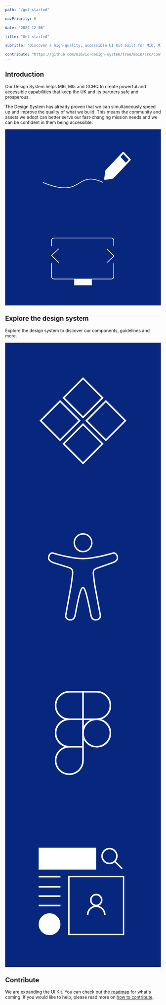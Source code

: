 ```yaml
---
path: "/get-started"

navPriority: 0

date: "2024-12-06"

title: "Get started"

subTitle: "Discover a high-quality, accessible UI Kit built for MI6, MI5 and GCHQ apps and digital products."

contribute: "https://github.com/mi6/ic-design-system/tree/main/src/content/structured/get-started/index.mdx"
---
```



## Introduction

Our Design System helps MI6, MI5 and GCHQ to create powerful and accessible capabilities that keep the UK and its partners safe and prosperous.

The Design System has already proven that we can simultaneously speed up and improve the quality of what we build. This means the community and assets we adopt can better serve our fast-changing mission needs and we can be confident in them being accessible.

<div className="get-started-vertical-cards">
  <GatsbyLink to="/get-started/design">
    <IcCardVertical
      heading="Get started with design"
      message="Our design documentation empowers you to create intuitive, consistent and accessible designs with ease."
      clickable
      style={{ width: "100%", height: "100%" }}
    >
      <svg
        slot="image-top"
        style={{
          height: "100%",
          width: "100%",
        }}
        viewBox="0 0 248 140"
        fill="none"
        xmlns="http://www.w3.org/2000/svg"
      >
        <rect width="248" height="140" fill="#07277E" />
        <path
          fillRule="evenodd"
          clipRule="evenodd"
          d="M159.643 65.6013C159.688 65.3022 159.821 65.0257 160.024 64.8119L187.22 36.0896C187.473 35.8224 187.816 35.6724 188.174 35.6724C188.532 35.6724 188.875 35.8224 189.128 36.0896L199.625 47.1761C199.877 47.4432 200.019 47.805 200.019 48.1821C200.019 48.5593 199.877 48.9211 199.625 49.1882L172.424 77.9133C172.221 78.1267 171.959 78.2664 171.676 78.3123L159.276 80.3244C159.067 80.3583 158.853 80.3397 158.652 80.2701C158.451 80.2004 158.268 80.0817 158.118 79.9235C157.968 79.7653 157.856 79.5722 157.79 79.3596C157.724 79.147 157.706 78.921 157.738 78.6999L159.643 65.6013ZM162.245 66.4962L160.688 77.2122L170.832 75.5649L196.762 48.1821L188.173 39.1134L162.245 66.4962Z"
          fill="white"
        />
        <path
          fillRule="evenodd"
          clipRule="evenodd"
          d="M190.752 55.2927L181.208 45.2322L183.115 43.2144L192.657 53.2749L190.752 55.2927Z"
          fill="white"
        />
        <path
          d="M182.176 43.1484L161.064 65.4455L159.556 79.7793L170.112 78.1867L176.144 73.4087L191.224 55.8896L182.176 43.1484Z"
          fill="white"
        />
        <path
          d="M60 84.257C124.966 111.745 111.31 63.7574 156 84.257"
          stroke="white"
        />
      </svg>
    </IcCardVertical>
  </GatsbyLink>
  <GatsbyLink to="/get-started/development">
    <IcCardVertical
      heading="Get started with development"
      message="Rapidly build apps using our React and web components."
      clickable
      style={{ width: "100%", height: "100%" }}
    >
      <svg
        slot="image-top"
        style={{
          height: "100%",
          width: "100%",
        }}
        viewBox="0 0 248 140"
        fill="none"
        xmlns="http://www.w3.org/2000/svg"
      >
        <rect width="248" height="140" fill="#07277E" />
        <path
          d="M74 46V36.5C74 34.567 75.567 33 77.5 33H169.5C171.433 33 173 34.567 173 36.5V46"
          stroke="white"
        />
        <path
          d="M173 73L173 94.5C173 96.433 171.433 98 169.5 98L77.5 98C75.567 98 74 96.433 74 94.5L74 73"
          stroke="white"
        />
        <rect x="110" y="98" width="28" height="10" fill="white" />
        <path d="M85.5 50L74 60.5L85.5 72" stroke="white" />
        <path d="M162 72L173.5 61.5L162 50" stroke="white" />
      </svg>
    </IcCardVertical>
  </GatsbyLink>
</div>

## Explore the design system

Explore the design system to discover our components, guidelines and more.

<div className="get-started-horizontal-cards">
  <GetStartedHorizontalCard
    heading="Components"
    message="Rapidly build apps that work robustly across frameworks."
    href="/components"
  >
    <svg
      slot="image"
      viewBox="0 0 1600 1600"
      fill="none"
      xmlns="http://www.w3.org/2000/svg"
    >
      <rect width="1600" height="1600" fill="#07277E" />
      <rect x="1104" y="192" width="272" height="272" fill="#07277E" />
      <rect
        x="800.453"
        y="364.314"
        width="283.04"
        height="283.04"
        transform="rotate(45 800.453 364.314)"
        stroke="white"
        stroke-width="16"
      />
      <rect
        x="800.453"
        y="835.22"
        width="283.04"
        height="283.04"
        transform="rotate(45 800.453 835.22)"
        stroke="white"
        stroke-width="16"
      />
      <rect
        x="564.453"
        y="598.314"
        width="283.04"
        height="283.04"
        transform="rotate(45 564.453 598.314)"
        stroke="white"
        stroke-width="16"
      />
      <rect
        x="1035.36"
        y="598.314"
        width="283.04"
        height="283.04"
        transform="rotate(45 1035.36 598.314)"
        stroke="white"
        stroke-width="16"
      />
    </svg>
  </GetStartedHorizontalCard>
  <GetStartedHorizontalCard
    heading="Accessibility"
    message="Design, build, and test apps and services that work for everyone."
    href="/accessibility"
  >
    <svg
      slot="image"
      viewBox="0 0 1600 1600"
      fill="none"
      xmlns="http://www.w3.org/2000/svg"
    >
      <rect width="1600" height="1600" fill="#1E1E1E" />
      <rect width="1600" height="1600" fill="#07277E" />
      <mask id="path-2-inside-1_0_1" fill="white">
        <path d="M1161.56 608.776C1161.05 611.484 1160.7 614.23 1160.01 616.879C1156.8 629.18 1148.88 637.921 1138.8 644.942C1127.58 652.736 1115.1 657.938 1102.31 662.425C1082.58 669.329 1062.89 676.292 1043.18 683.235C1013.03 693.852 982.905 704.47 952.758 715.088C942.357 718.743 932.282 723.036 923.32 729.709C918.619 733.209 916.066 737.831 915.011 743.517C913.149 753.632 912.862 763.844 913.994 773.997C916.22 794.111 918.849 814.185 921.363 834.28C923.205 848.939 924.721 863.676 927.081 878.259C929.979 896.303 933.568 914.231 936.888 932.198C942.184 960.898 947.519 989.599 952.834 1018.3C958.399 1048.3 963.965 1078.27 969.549 1108.27C974.557 1135.25 979.547 1162.25 984.613 1189.21C989.737 1216.53 973.425 1238.95 947.941 1245.6C937.06 1248.44 926.045 1248.89 915.088 1246.28C900.484 1242.82 890.352 1233.57 883.424 1220.48C877.744 1209.75 875.019 1198.08 872.735 1186.25C867.612 1159.65 862.641 1133.02 856.961 1106.55C849.919 1073.67 842.434 1040.89 834.739 1008.16C829.654 986.562 823.724 965.153 816.202 944.247C813.266 936.104 810.291 927.943 805.283 920.768C801.176 914.888 797.645 914.869 793.462 920.71C788.28 927.943 785.229 936.24 782.312 944.537C773.811 968.653 767.517 993.428 761.894 1018.34C755.696 1045.82 749.785 1073.36 744.105 1100.94C739.461 1123.47 735.412 1146.12 730.998 1168.69C728.676 1180.46 726.412 1192.26 723.553 1203.92C721.288 1213.17 717.22 1221.74 711.348 1229.34C703.653 1239.3 693.597 1245.27 681.239 1247.07C667.403 1249.08 653.951 1247.69 641.304 1241.33C621.711 1231.48 611.848 1211.74 615.762 1189.98C621.5 1157.95 627.372 1125.95 633.187 1093.92C638.618 1063.98 644.029 1034.02 649.46 1004.08C655.985 968.054 662.375 931.985 669.091 895.993C672.833 875.918 674.964 855.65 677.689 835.44C679.972 818.479 682.313 801.518 684.424 784.537C686.209 770.206 687.111 755.837 685.173 741.39C683.599 729.612 677.477 721.392 666.827 716.809C659.861 713.83 652.684 711.316 645.449 709.034C614.995 699.345 584.502 689.83 554.028 680.256C534.589 674.145 514.938 668.594 495.748 661.748C482.814 657.126 470.111 651.498 459.019 642.95C444.761 631.945 437.411 617.827 439.368 599.396C441.076 583.267 446.776 568.974 458.942 557.97C469.477 548.455 481.778 545.631 495.461 549.518C512.482 554.373 529.427 559.517 546.525 564.101C577.536 572.417 608.797 579.65 640.249 585.993C665.963 591.177 691.793 595.702 717.815 599.164C744.796 602.742 771.835 605.237 799.065 605.295C817.219 605.333 835.334 604.192 853.411 602.413C880.699 599.744 907.776 595.625 934.719 590.674C964.156 585.259 993.44 579.128 1022.44 571.701C1049.17 564.836 1075.82 557.583 1102.4 550.137C1113.65 546.985 1124.35 546.849 1134.68 552.826C1142.47 557.332 1148.23 563.888 1152.64 571.682C1157.53 580.346 1160.45 589.668 1161.24 599.628C1161.28 600.034 1161.49 600.421 1161.6 600.808V608.679L1161.56 608.776Z" />
      </mask>
      <path
        d="M1161.56 608.776C1161.05 611.484 1160.7 614.23 1160.01 616.879C1156.8 629.18 1148.88 637.921 1138.8 644.942C1127.58 652.736 1115.1 657.938 1102.31 662.425C1082.58 669.329 1062.89 676.292 1043.18 683.235C1013.03 693.852 982.905 704.47 952.758 715.088C942.357 718.743 932.282 723.036 923.32 729.709C918.619 733.209 916.066 737.831 915.011 743.517C913.149 753.632 912.862 763.844 913.994 773.997C916.22 794.111 918.849 814.185 921.363 834.28C923.205 848.939 924.721 863.676 927.081 878.259C929.979 896.303 933.568 914.231 936.888 932.198C942.184 960.898 947.519 989.599 952.834 1018.3C958.399 1048.3 963.965 1078.27 969.549 1108.27C974.557 1135.25 979.547 1162.25 984.613 1189.21C989.737 1216.53 973.425 1238.95 947.941 1245.6C937.06 1248.44 926.045 1248.89 915.088 1246.28C900.484 1242.82 890.352 1233.57 883.424 1220.48C877.744 1209.75 875.019 1198.08 872.735 1186.25C867.612 1159.65 862.641 1133.02 856.961 1106.55C849.919 1073.67 842.434 1040.89 834.739 1008.16C829.654 986.562 823.724 965.153 816.202 944.247C813.266 936.104 810.291 927.943 805.283 920.768C801.176 914.888 797.645 914.869 793.462 920.71C788.28 927.943 785.229 936.24 782.312 944.537C773.811 968.653 767.517 993.428 761.894 1018.34C755.696 1045.82 749.785 1073.36 744.105 1100.94C739.461 1123.47 735.412 1146.12 730.998 1168.69C728.676 1180.46 726.412 1192.26 723.553 1203.92C721.288 1213.17 717.22 1221.74 711.348 1229.34C703.653 1239.3 693.597 1245.27 681.239 1247.07C667.403 1249.08 653.951 1247.69 641.304 1241.33C621.711 1231.48 611.848 1211.74 615.762 1189.98C621.5 1157.95 627.372 1125.95 633.187 1093.92C638.618 1063.98 644.029 1034.02 649.46 1004.08C655.985 968.054 662.375 931.985 669.091 895.993C672.833 875.918 674.964 855.65 677.689 835.44C679.972 818.479 682.313 801.518 684.424 784.537C686.209 770.206 687.111 755.837 685.173 741.39C683.599 729.612 677.477 721.392 666.827 716.809C659.861 713.83 652.684 711.316 645.449 709.034C614.995 699.345 584.502 689.83 554.028 680.256C534.589 674.145 514.938 668.594 495.748 661.748C482.814 657.126 470.111 651.498 459.019 642.95C444.761 631.945 437.411 617.827 439.368 599.396C441.076 583.267 446.776 568.974 458.942 557.97C469.477 548.455 481.778 545.631 495.461 549.518C512.482 554.373 529.427 559.517 546.525 564.101C577.536 572.417 608.797 579.65 640.249 585.993C665.963 591.177 691.793 595.702 717.815 599.164C744.796 602.742 771.835 605.237 799.065 605.295C817.219 605.333 835.334 604.192 853.411 602.413C880.699 599.744 907.776 595.625 934.719 590.674C964.156 585.259 993.44 579.128 1022.44 571.701C1049.17 564.836 1075.82 557.583 1102.4 550.137C1113.65 546.985 1124.35 546.849 1134.68 552.826C1142.47 557.332 1148.23 563.888 1152.64 571.682C1157.53 580.346 1160.45 589.668 1161.24 599.628C1161.28 600.034 1161.49 600.421 1161.6 600.808V608.679L1161.56 608.776Z"
        fill="#07277E"
        stroke="white"
        stroke-width="28.8"
        mask="url(#path-2-inside-1_0_1)"
      />
      <mask id="path-3-inside-2_0_1" fill="white">
        <path d="M807.389 352C811.151 352.58 814.969 352.948 818.673 353.779C855.384 361.979 880.906 383.698 892.516 419.728C904.26 456.184 896.297 489.352 870.486 517.55C853.445 536.174 831.761 546.424 806.699 547.701C768.798 549.615 739.016 534.221 718.041 502.291C707.64 486.451 702.785 468.678 702.958 449.725C703.188 423.693 712.188 401.007 730.092 382.151C746.346 365.035 766.38 355.346 789.696 352.522C790.828 352.387 791.941 352.174 793.074 352.019C797.852 352.019 802.63 352.019 807.389 352.019V352Z" />
      </mask>
      <path
        d="M807.389 352C811.151 352.58 814.969 352.948 818.673 353.779C855.384 361.979 880.906 383.698 892.516 419.728C904.26 456.184 896.297 489.352 870.486 517.55C853.445 536.174 831.761 546.424 806.699 547.701C768.798 549.615 739.016 534.221 718.041 502.291C707.64 486.451 702.785 468.678 702.958 449.725C703.188 423.693 712.188 401.007 730.092 382.151C746.346 365.035 766.38 355.346 789.696 352.522C790.828 352.387 791.941 352.174 793.074 352.019C797.852 352.019 802.63 352.019 807.389 352.019V352Z"
        fill="#07277E"
        stroke="white"
        stroke-width="28.8"
        mask="url(#path-3-inside-2_0_1)"
      />
    </svg>
  </GetStartedHorizontalCard>
  <GetStartedHorizontalCard
    heading="Figma UI kit"
    message="Reusable and flexible components used to design and prototype."
    href="/get-started/design/figma"
  >
    <svg
      slot="image"
      viewBox="0 0 1600 1600"
      fill="none"
      xmlns="http://www.w3.org/2000/svg"
    >
      <rect width="1600" height="1600" fill="#07277E" />
      <path
        d="M940.833 940.834C1018.61 940.834 1081.67 877.78 1081.67 800C1081.67 722.22 1018.61 659.167 940.833 659.167C863.053 659.167 800 722.22 800 800C800 877.78 863.053 940.834 940.833 940.834Z"
        stroke="white"
        stroke-width="16"
        stroke-linecap="round"
        stroke-linejoin="round"
      />
      <path
        d="M659.167 940.833C631.313 940.833 604.084 949.093 580.924 964.568C557.764 980.043 539.713 1002.04 529.054 1027.77C518.395 1053.51 515.606 1081.82 521.04 1109.14C526.474 1136.46 539.887 1161.55 559.583 1181.25C579.279 1200.95 604.373 1214.36 631.692 1219.79C659.011 1225.23 687.328 1222.44 713.061 1211.78C738.795 1201.12 760.791 1183.07 776.266 1159.91C791.74 1136.75 800 1109.52 800 1081.67V940.833M659.167 940.833H800M659.167 940.833C621.816 940.833 585.994 925.996 559.583 899.584C533.171 873.173 518.334 837.351 518.334 800C518.334 762.649 533.171 726.827 559.583 700.416C585.994 674.004 621.816 659.167 659.167 659.167M800 940.833V659.167M800 377.5H940.834C978.185 377.5 1014.01 392.338 1040.42 418.749C1066.83 445.16 1081.67 480.982 1081.67 518.333C1081.67 555.685 1066.83 591.506 1040.42 617.918C1014.01 644.329 978.185 659.167 940.834 659.167H800M800 377.5V659.167M800 377.5H659.167C621.816 377.5 585.994 392.338 559.583 418.749C533.171 445.16 518.334 480.982 518.334 518.333C518.334 555.685 533.171 591.506 559.583 617.918C585.994 644.329 621.816 659.167 659.167 659.167M800 659.167H659.167"
        stroke="white"
        stroke-width="16"
        stroke-linecap="round"
        stroke-linejoin="round"
      />
    </svg>
  </GetStartedHorizontalCard>
  <GetStartedHorizontalCard
    heading="Patterns"
    message="Lower learning curves by using intuitive, expandable patterns."
    href="/patterns"
  >
    <svg
      slot="image"
      viewBox="0 0 1600 1600"
      fill="none"
      xmlns="http://www.w3.org/2000/svg"
    >
      <rect width="1600" height="1600" fill="#07277E" />
      <rect x="1104" y="192" width="272" height="272" fill="#07277E" />
      <rect
        x="344.447"
        y="376.447"
        width="591.105"
        height="223.105"
        fill="white"
        stroke="white"
        stroke-width="0.894737"
      />
      <rect
        x="655.12"
        y="671.12"
        width="561.76"
        height="593.76"
        stroke="white"
        stroke-width="14.24"
      />
      <circle
        cx="456"
        cy="1160"
        r="104"
        fill="white"
        stroke="white"
        stroke-width="16"
      />
      <circle cx="936" cy="912" r="56" stroke="white" stroke-width="16" />
      <path
        d="M848 1064C848 1040.66 857.271 1018.28 873.775 1001.77C890.278 985.271 912.661 976 936 976C959.339 976 981.722 985.271 998.225 1001.77C1014.73 1018.28 1024 1040.66 1024 1064"
        stroke="white"
        stroke-width="16"
      />
      <line
        x1="344"
        y1="672"
        x2="568"
        y2="672"
        stroke="white"
        stroke-width="16"
      />
      <line
        x1="344"
        y1="776"
        x2="568"
        y2="776"
        stroke="white"
        stroke-width="16"
      />
      <line
        x1="344"
        y1="872"
        x2="568"
        y2="872"
        stroke="white"
        stroke-width="16"
      />
      <line
        x1="344"
        y1="968"
        x2="568"
        y2="968"
        stroke="white"
        stroke-width="16"
      />
      <path
        d="M1206.91 586.712L1207.48 586.146L1206.91 585.581L1135.87 514.539C1148.12 500.157 1155.47 481.448 1155.47 461C1155.47 438.952 1146.71 417.806 1131.12 402.216C1115.53 386.625 1094.38 377.867 1072.33 377.867C1050.29 377.867 1029.14 386.625 1013.55 402.216C997.959 417.806 989.2 438.952 989.2 461C989.2 483.048 997.959 504.193 1013.55 519.784C1029.14 535.374 1050.28 544.133 1072.33 544.133C1091.88 544.153 1110.8 537.25 1125.74 524.661L1196.79 595.706L1197.35 596.271L1197.92 595.706L1206.91 586.712ZM1023.64 412.304C1036.55 399.389 1054.07 392.133 1072.33 392.133C1081.38 392.133 1090.33 393.914 1098.69 397.375C1107.04 400.836 1114.63 405.909 1121.03 412.304C1127.42 418.699 1132.5 426.29 1135.96 434.646C1139.42 443.001 1141.2 451.956 1141.2 461C1141.2 470.044 1139.42 478.999 1135.96 487.354C1132.5 495.709 1127.42 503.301 1121.03 509.696C1114.63 516.091 1107.04 521.163 1098.69 524.624C1090.33 528.085 1081.38 529.867 1072.33 529.867C1054.07 529.867 1036.55 522.611 1023.64 509.696C1010.72 496.781 1003.47 479.264 1003.47 461C1003.47 442.735 1010.72 425.219 1023.64 412.304Z"
        fill="white"
        stroke="white"
        stroke-width="1.6"
      />
    </svg>
  </GetStartedHorizontalCard>
</div>

## Contribute

We are expanding the UI Kit. You can check out the [roadmap](/community/roadmap) for what's coming. If you would like to help, please read more on [how to contribute](/community).
